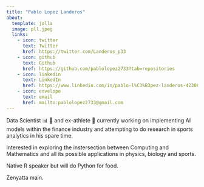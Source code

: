 ```yaml
---
title: "Pablo Lopez Landeros"
about:
  template: jolla
  image: pll.jpeg
  links:
    - icon: twitter
      text: Twitter
      href: https://twitter.com/Landeros_p33
    - icon: github
      text: Github
      href: https://github.com/pablolopez2733?tab=repositories
    - icon: linkedin
      text: LinkedIn
      href: https://www.linkedin.com/in/pablo-l%C3%B3pez-landeros-423060157/
    - icon: envelope
      text: email
      href: mailto:pablolopez2733@gmail.com
---
```


Data Scientist 📊 🧪 and ex-athlete 🏀 currently working on implementing AI models within the finance industry and attempting to do research in sports analytics in his spare time.

Interested in exploring the instersection between Computing and Mathematics and all its possible applications in physics, biology and sports.

Native R speaker but will do Python for food. 

Zenyatta main.


